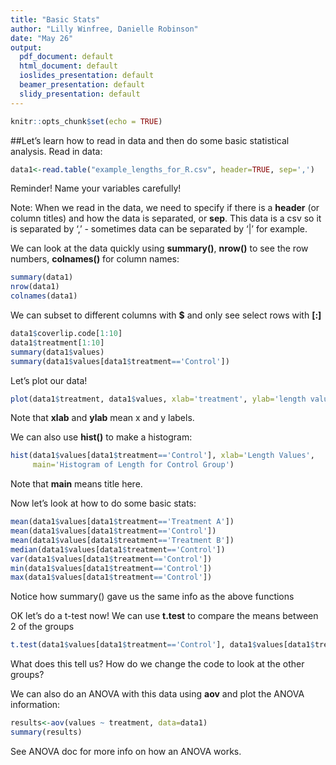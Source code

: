 ```yaml
---
title: "Basic Stats"
author: "Lilly Winfree, Danielle Robinson"
date: "May 26"
output:
  pdf_document: default
  html_document: default
  ioslides_presentation: default
  beamer_presentation: default
  slidy_presentation: default
---
```


```r
knitr::opts_chunk$set(echo = TRUE)
```

##Let's learn how to read in data and then do some basic statistical analysis.
Read in data:

```r
data1<-read.table("example_lengths_for_R.csv", header=TRUE, sep=',')
```

Reminder! Name your variables carefully!

Note: When we read in the data, we need to specify if there is a **header** (or column titles) and how the data is separated, or **sep**. This data is a csv so it is separated by ',' - sometimes data can be separated by '|' for example.

We can look at the data quickly using **summary()**, **nrow()** to see the row numbers, **colnames()** for column names:

```r
summary(data1)
nrow(data1)
colnames(data1)
```

We can subset to different columns with **$** and only see select rows with **[:]**

```r
data1$coverlip.code[1:10]
data1$treatment[1:10]
summary(data1$values)
summary(data1$values[data1$treatment=='Control'])
```

Let's plot our data!

```r
plot(data1$treatment, data1$values, xlab='treatment', ylab='length values')
```

Note that **xlab** and **ylab** mean x and y labels.

We can also use **hist()** to make a histogram:
```r
hist(data1$values[data1$treatment=='Control'], xlab='Length Values', 
     main='Histogram of Length for Control Group')
```

Note that **main** means title here.

Now let's look at how to do some basic stats:
```r
mean(data1$values[data1$treatment=='Treatment A'])
mean(data1$values[data1$treatment=='Control'])
mean(data1$values[data1$treatment=='Treatment B'])
median(data1$values[data1$treatment=='Control'])
var(data1$values[data1$treatment=='Control'])
min(data1$values[data1$treatment=='Control'])
max(data1$values[data1$treatment=='Control'])
```

Notice how summary() gave us the same info as the above functions

OK let's do a t-test now! We can use **t.test** to compare the means between 2 of the groups
```r
t.test(data1$values[data1$treatment=='Control'], data1$values[data1$treatment=='Treatment B'])
```

What does this tell us?
How do we change the code to look at the other groups?

We can also do an ANOVA with this data using **aov** and plot the ANOVA information:
```r
results<-aov(values ~ treatment, data=data1)
summary(results)
```

See ANOVA doc for more info on how an ANOVA works.
